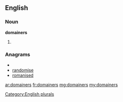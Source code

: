 ==English==

===Noun===
'''domainers'''

# {{plural of|[[domainer]]}}

===Anagrams===
* {{alphagram|adeimnors}}
* [[randomise#English|randomise]]
* [[romanised#English|romanised]]


[[Category:English plurals]]

[[ar:domainers]]
[[fr:domainers]]
[[mg:domainers]]
[[my:domainers]]